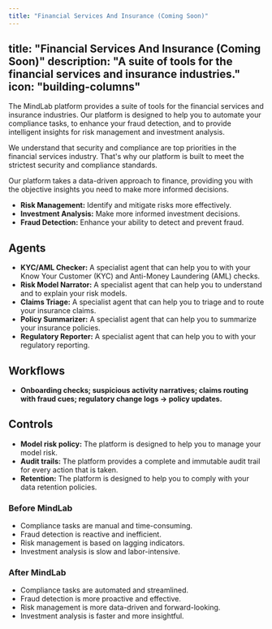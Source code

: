 ```yaml
---
title: "Financial Services And Insurance (Coming Soon)"
---
```

title: "Financial Services And Insurance (Coming Soon)"
description: "A suite of tools for the financial services and insurance industries."
icon: "building-columns"
---

The MindLab platform provides a suite of tools for the financial services and insurance industries. Our platform is designed to help you to automate your compliance tasks, to enhance your fraud detection, and to provide intelligent insights for risk management and investment analysis.

We understand that security and compliance are top priorities in the financial services industry. That's why our platform is built to meet the strictest security and compliance standards.

Our platform takes a data-driven approach to finance, providing you with the objective insights you need to make more informed decisions.

-   **Risk Management:** Identify and mitigate risks more effectively.
-   **Investment Analysis:** Make more informed investment decisions.
-   **Fraud Detection:** Enhance your ability to detect and prevent fraud.

## Agents

-   **KYC/AML Checker:** A specialist agent that can help you to with your Know Your Customer (KYC) and Anti-Money Laundering (AML) checks.
-   **Risk Model Narrator:** A specialist agent that can help you to understand and to explain your risk models.
-   **Claims Triage:** A specialist agent that can help you to triage and to route your insurance claims.
-   **Policy Summarizer:** A specialist agent that can help you to summarize your insurance policies.
-   **Regulatory Reporter:** A specialist agent that can help you to with your regulatory reporting.

## Workflows

-   **Onboarding checks; suspicious activity narratives; claims routing with fraud cues; regulatory change logs → policy updates.**

## Controls

-   **Model risk policy:** The platform is designed to help you to manage your model risk.
-   **Audit trails:** The platform provides a complete and immutable audit trail for every action that is taken.
-   **Retention:** The platform is designed to help you to comply with your data retention policies.

### Before MindLab

-   Compliance tasks are manual and time-consuming.
-   Fraud detection is reactive and inefficient.
-   Risk management is based on lagging indicators.
-   Investment analysis is slow and labor-intensive.

### After MindLab

-   Compliance tasks are automated and streamlined.
-   Fraud detection is more proactive and effective.
-   Risk management is more data-driven and forward-looking.
-   Investment analysis is faster and more insightful.